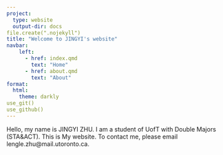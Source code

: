 ```yaml
---
project:
  type: website 
  output-dir: docs
file.create(".nojekyll")
title: "Welcome to JINGYI's website"
navbar:
    left:
      - href: index.qmd
        text: "Home"
      - href: about.qmd
        text: "About"
format:
  html:
    theme: darkly
use_git()
use_github()
---
```


Hello, my name is JINGYI ZHU. I am a student of UofT with Double Majors (STA&ACT). This is My website. To contact me, please email lengle.zhu\@mail.utoronto.ca.

